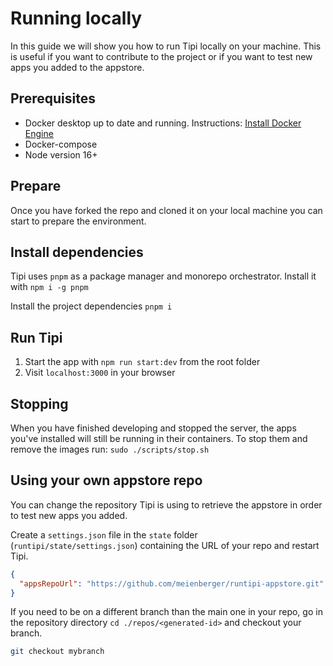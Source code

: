 # Running locally

In this guide we will show you how to run Tipi locally on your machine. This is useful if you want to contribute to the project or if you want to test new apps you added to the appstore.

## Prerequisites
- Docker desktop up to date and running. Instructions: [Install Docker Engine](https://docs.docker.com/engine/install/)
- Docker-compose
- Node version 16+

## Prepare
Once you have forked the repo and cloned it on your local machine you can start to prepare the environment.

## Install dependencies
Tipi uses `pnpm` as a package manager and monorepo orchestrator. Install it with
`npm i -g pnpm`

Install the project dependencies
`pnpm i`

## Run Tipi
1. Start the app with `npm run start:dev` from the root folder
2. Visit `localhost:3000` in your browser

## Stopping
When you have finished developing and stopped the server, the apps you've installed will still be running in their containers. To stop them and remove the images run:
`sudo ./scripts/stop.sh`

## Using your own appstore repo
You can change the repository Tipi is using to retrieve the appstore in order to test new apps you added.

Create a `settings.json` file in the `state` folder (`runtipi/state/settings.json`) containing the URL of your repo and restart Tipi.

```json
{
  "appsRepoUrl": "https://github.com/meienberger/runtipi-appstore.git"
}
```

If you need to be on a different branch than the main one in your repo, go in the repository directory `cd ./repos/<generated-id>` and checkout your branch.

```bash
git checkout mybranch
```
